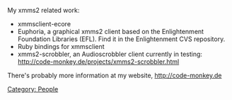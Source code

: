 {{Navbar}}

My xmms2 related work:
* xmmsclient-ecore
* Euphoria, a graphical xmms2 client based on the Enlightenment Foundation Libraries (EFL). Find it in the Enlightenment CVS repository.
* Ruby bindings for xmmsclient
* xmms2-scrobbler, an Audioscrobbler client currently in testing: http://code-monkey.de/projects/xmms2-scrobbler.html

There's probably more information at my website, http://code-monkey.de

[[Category: People]]